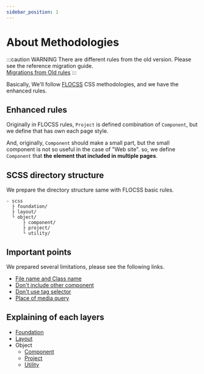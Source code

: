 ```yaml
---
sidebar_position: 1
---
```


# About Methodologies

:::caution WARNING
There are different rules from the old version. Please see the reference migration guide.  
[Migrations from Old rules](/docs/html/methodologies/migrations)
:::

Basically, We'll follow [FLOCSS](https://github.com/hiloki/flocss/blob/master/README_eng) CSS methodologies, and we have the enhanced rules.


## Enhanced rules

Originally in FLOCSS rules, `Project` is defined combination of `Component`, but we define that has own each page style.

And, originally, `Component` should make a small part, but the small component is not so useful in the case of "Web site". so, we define `Component` that **the element that included in multiple pages**.

## SCSS directory structure

We prepare the directory structure same with FLOCSS basic rules.

```
- scss
  ├ foundation/
  ├ layout/
  └ object/
      ├ component/
      ├ project/
      └ utility/
```


## Important points

We prepared several limitations, please see the following links.

* [File name and Class name](/docs/html/methodologies/important/name)
* [Don't include other component](/docs/html/methodologies/important/child)
* [Don't use tag selector](/docs/html/methodologies/important/selector)
* [Place of media query](/docs/html/methodologies/important/media_query)


## Explaining of each layers

* [Foundation](/docs/html/methodologies/foundation)
* [Layout](/docs/html/methodologies/layout)
* Object
  * [Component](/docs/html/methodologies/object/component)
  * [Project](/docs/html/methodologies/object/project)
  * [Utility](/docs/html/methodologies/object/utility)